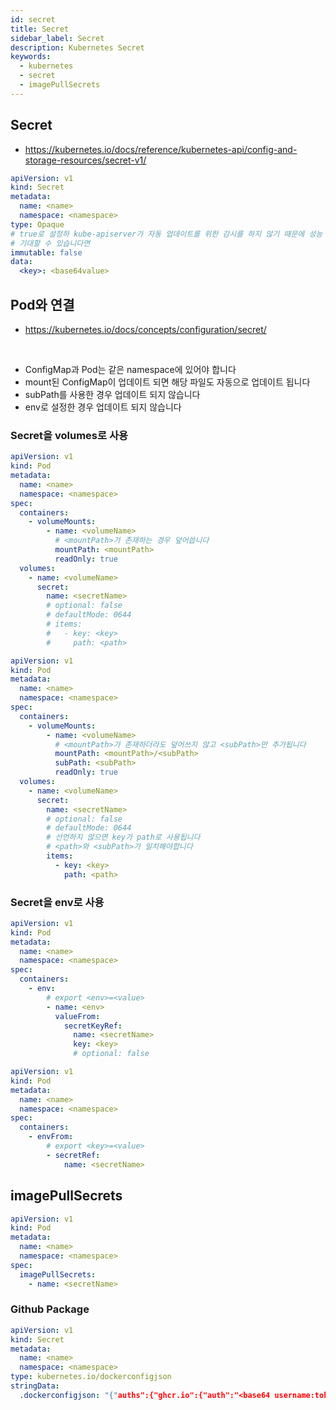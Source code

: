```yaml
---
id: secret
title: Secret
sidebar_label: Secret
description: Kubernetes Secret
keywords:
  - kubernetes
  - secret
  - imagePullSecrets
---
```


## Secret

- https://kubernetes.io/docs/reference/kubernetes-api/config-and-storage-resources/secret-v1/

```yaml
apiVersion: v1
kind: Secret
metadata:
  name: <name>
  namespace: <namespace>
type: Opaque
# true로 설정하 kube-apiserver가 자동 업데이트를 위한 감시를 하지 않기 때문에 성능 향상을
# 기대할 수 있습니다면
immutable: false
data:
  <key>: <base64value>
```

## Pod와 연결

- https://kubernetes.io/docs/concepts/configuration/secret/

<br />

- ConfigMap과 Pod는 같은 namespace에 있어야 합니다
- mount된 ConfigMap이 업데이트 되면 해당 파일도 자동으로 업데이트 됩니다
- subPath를 사용한 경우 업데이트 되지 않습니다
- env로 설정한 경우 업데이트 되지 않습니다

### Secret을 volumes로 사용

```yaml
apiVersion: v1
kind: Pod
metadata:
  name: <name>
  namespace: <namespace>
spec:
  containers:
    - volumeMounts:
        - name: <volumeName>
          # <mountPath>가 존재하는 경우 덮어씁니다
          mountPath: <mountPath>
          readOnly: true
  volumes:
    - name: <volumeName>
      secret:
        name: <secretName>
        # optional: false
        # defaultMode: 0644
        # items:
        #   - key: <key>
        #     path: <path>
```

```yaml
apiVersion: v1
kind: Pod
metadata:
  name: <name>
  namespace: <namespace>
spec:
  containers:
    - volumeMounts:
        - name: <volumeName>
          # <mountPath>가 존재하더라도 덮어쓰지 않고 <subPath>만 추가됩니다
          mountPath: <mountPath>/<subPath>
          subPath: <subPath>
          readOnly: true
  volumes:
    - name: <volumeName>
      secret:
        name: <secretName>
        # optional: false
        # defaultMode: 0644
        # 선언하지 않으면 key가 path로 사용됩니다
        # <path>와 <subPath>가 일치해야합니다
        items:
          - key: <key>
            path: <path>
```

### Secret을 env로 사용

```yaml
apiVersion: v1
kind: Pod
metadata:
  name: <name>
  namespace: <namespace>
spec:
  containers:
    - env:
        # export <env>=<value>
        - name: <env>
          valueFrom:
            secretKeyRef:
              name: <secretName>
              key: <key>
              # optional: false
```

```yaml
apiVersion: v1
kind: Pod
metadata:
  name: <name>
  namespace: <namespace>
spec:
  containers:
    - envFrom:
        # export <key>=<value>
        - secretRef:
            name: <secretName>
```

## imagePullSecrets

```yaml
apiVersion: v1
kind: Pod
metadata:
  name: <name>
  namespace: <namespace>
spec:
  imagePullSecrets:
    - name: <secretName>
```

### Github Package

```yaml
apiVersion: v1
kind: Secret
metadata:
  name: <name>
  namespace: <namespace>
type: kubernetes.io/dockerconfigjson
stringData:
  .dockerconfigjson: "{"auths":{"ghcr.io":{"auth":"<base64 username:token>"}}}"
```
